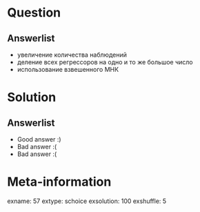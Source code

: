 Question
========


Answerlist
----------
*  увеличение количества наблюдений
*  деление всех регрессоров на одно и то же большое число
*  использование взвешенного МНК

Solution
========

Answerlist
----------
*  Good answer :)
*  Bad answer :(
*  Bad answer :(

Meta-information
================
exname: 57
extype: schoice
exsolution: 100
exshuffle: 5
